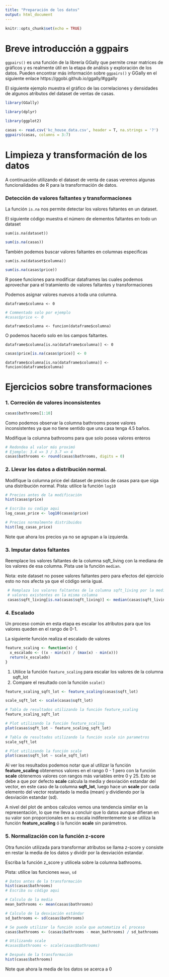 ```yaml
---
title: "Preparación de los datos"
output: html_document
---
```


```r
knitr::opts_chunk$set(echo = TRUE)
```

# Breve introducción a ggpairs

`ggpairs()` es una función de la librería GGally que permite crear matrices de gráficos y es realmente útil en la etapa de análisis y exploración de los datos. Pueden encontrar más información sobre `ggpairs()` y GGally en el siguiente enlace https://ggobi.github.io/ggally/#ggally

El siguiente ejemplo muestra el gráfico de las correlaciones y densidades de algunos atributos del dataset de ventas de casas.

```r
library(GGally)

library(dplyr)

library(ggplot2)

casas <- read.csv('kc_house_data.csv', header = T, na.strings = '?')
ggpairs(casas, columns = 3:7)
```


# Limpieza y transformación de los datos

A continuación utilizando el dataset de venta de casas veremos algunas funcionalidades de R para la transformación de datos.

### Detección de valores faltantes y transformaciones

La función `is.na` nos permite detectar los valores faltantes en un dataset.

El siguiente código muestra el número de elementos faltantes en todo un dataset

`sum(is.na(dataset))`

```r
sum(is.na(casas))
```



También podemos buscar valores faltantes en columnas especificas

`sum(is.na(dataset$columna))`

```r
sum(is.na(casas$price))
```


R posee funciones para modificar dataframes las cuales podemos aprovechar para el tratamiento de valores faltantes y transformaciones

Podemos asignar valores nuevos a toda una columna.

`dataframe$columna <- 0`

```r

# Commentado solo por ejemplo
#casas$price <- 0

```


`dataframe$columna <- funcion(dataframe$columna)`

O podemos hacerlo solo en los campos faltantes.

`dataframe$columna[is.na(dataframe$columna)] <- 0`

```r

casas$price[is.na(casas$price)] <- 0

```


`dataframe$columna[is.na(dataframe$columna)] <- funcion(dataframe$columna)`

# Ejercicios sobre transformaciones

### 1. Correción de valores inconsistentes
```r

casas$bathrooms[1:10]

```
Como podemos observar la columna bathrooms posee valores inconsistentes ya que no tiene sentido que una casa tenga 4.5 baños. 

Modifique la columna bathrooms para que solo posea valores enteros

```r

# Redondea al valor más proximó
# Ejemplo: 3.4 => 3 / 3.7 => 4
casas$bathrooms <- round(casas$bathrooms, digits = 0)

```

### 2. Llevar los datos a distribución normal.

Modifique la columna price del dataset de precios de casas para que siga una distribución normal. Pista: utilice la función `log10`

```r
# Precios antes de la modificación
hist(casas$price)

# Escriba su codigo aqui
log_casas_price <- log10(casas$price)

# Precios normalmente distribuidos
hist(log_casas_price)
```

Note que ahora los precios ya no se agrupan a la izquierda.

### 3. Imputar datos faltantes

Reemplace los valores faltantes de la columna sqft_living con la mediana de los valores de esa columna. Pista use la función `median`.

Nota: este dataset no posee valores faltantes pero para efectos del ejercicio esto no nos afecta ya que el código sería igual.

```r

 # Remplaza los valores faltantes de la columna sqft_living por la mediana de los 
 # valores existentes en la misma columna
 casas$sqft_living[is.na(casas$sqft_living)] <- median(casas$sqft_living)

```


### 4. Escalado

Un proceso común en esta etapa es escalar los atributos para que los valores queden en el rango de 0-1.

La siguiente función realiza el escalado de valores

```r
feature_scaling <- function(x) {
  x_escalado <- ((x - min(x)) / (max(x) - min(x)))
  return(x_escalado)
}
```

1. Utilice la función `feature_scaling` para escalar los valores de la columna sqft_lot
2. Compare el resultado con la función `scale()`

```r

feature_scaling_sqft_lot <- feature_scaling(casas$sqft_lot)

scale_sqft_lot <- scale(casas$sqft_lot)

# Tabla de resultados utilizando la función feature_scaling
feature_scaling_sqft_lot

# Plot utilizando la función feature_scaling
plot(casas$sqft_lot ~ feature_scaling_sqft_lot)

# Tabla de resultados utilizando la función scale sin parametros
scale_sqft_lot

# Plot utilizando la función scale
plot(casas$sqft_lot ~ scale_sqft_lot)

```
Al ver los resultados podemos notar que al utilizar la función **feature_scaling** obtenemos valores en el rango 0 - 1 pero con la función **scale** obtenemos valores con rangos más variables entre 0 y 25. Esto se debe a que por defecto **scale** calcula la media y desviación estandar del vector, en este caso de la columna **sqft_lot**, luego hace un **scale** por cada elemento del vector restantado la media (mean) y dividiendo por la desviación estandar (sd).

A nivel del plot de ambos calculos vemos una tendencia similar en la representación, lo que me lleva a concluir que lo datos aunque difieran en su valor son proporcionales en su escala indiferentemente si se utiliza la función **feature_scaling** ó la función **scale** sin parámetros.


### 5. Normalización con la función z-score

Otra función utilizada para transformar atributos se llama z-score y consiste en restar la media de los datos y dividir por la desviación estandar.

Escriba la función z_score y utilicela sobre la columna bathrooms. 

Pista: utilice las funciones `mean`, `sd`

```r
# Datos antes de la transformación
hist(casas$bathrooms)
# Escriba su código aqui

# Calculo de la media
mean_bathrooms <- mean(casas$bathrooms)

# Calculo de la desviación estándar
sd_bathrooms <- sd(casas$bathrooms)

# Se puede utilizar la función scale que automatiza el proceso
casas$bathrooms <- (casas$bathrooms - mean_bathrooms) / sd_bathrooms

# Utilizando scale
#casas$bathrooms <- scale(casas$bathrooms)

# Después de la transformación
hist(casas$bathrooms)
```

Note que ahora la media de los datos se acerca a 0




